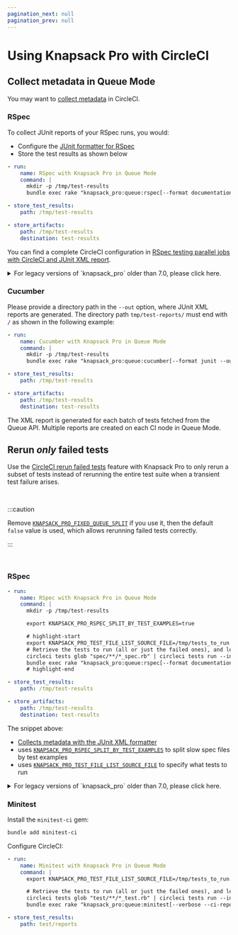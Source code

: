 ```yaml
---
pagination_next: null
pagination_prev: null
---
```



# Using Knapsack Pro with CircleCI

## Collect metadata in Queue Mode

You may want to [collect metadata](https://circleci.com/docs/collect-test-data/#metadata-collection-in-custom-test-steps) in CircleCI.

### RSpec

To collect JUnit reports of your RSpec runs, you would:

- Configure the [JUnit formatter for RSpec](rspec.mdx#junit-formatter)
- Store the test results as shown below

```yaml title=".circleci/config.yml"
- run:
    name: RSpec with Knapsack Pro in Queue Mode
    command: |
      mkdir -p /tmp/test-results
      bundle exec rake "knapsack_pro:queue:rspec[--format documentation --format RspecJunitFormatter --out /tmp/test-results/rspec.xml]"

- store_test_results:
    path: /tmp/test-results

- store_artifacts:
    path: /tmp/test-results
    destination: test-results
```

You can find a complete CircleCI configuration in [RSpec testing parallel jobs with CircleCI and JUnit XML report](https://docs.knapsackpro.com/2021/rspec-testing-parallel-jobs-with-circleci-and-junit-xml-report).

<details>
  <summary>For legacy versions of `knapsack_pro` older than 7.0, please click here.</summary>

  - Configure the [junit formatter for RSpec](rspec.mdx#junit-formatter)
  - Copy the report to the `$CIRCLE_TEST_REPORTS` directory as shown below

  <Tabs>
    <TabItem value="RSpec">
    ```ruby title="spec_helper.rb or rails_helper.rb"
    # `TMP_REPORT` must be the same path as `--out`
    # `TMP_REPORT` must be a full path (no `~`)
    TMP_REPORT = "tmp/rspec.xml"
    FINAL_REPORT = "tmp/final_rspec.xml"

    KnapsackPro::Hooks::Queue.after_subset_queue do |queue_id, subset_queue_id|
      if File.exist?(TMP_REPORT)
        FileUtils.mv(TMP_REPORT, FINAL_REPORT)
      end
    end

    # highlight-start
    KnapsackPro::Hooks::Queue.after_queue do |queue_id|
      if File.exist?(FINAL_REPORT) && ENV['CIRCLE_TEST_REPORTS']
        FileUtils.cp(FINAL_REPORT, "#{ENV['CIRCLE_TEST_REPORTS']}/rspec.xml")
      end
    end
    # highlight-end
    ```
    </TabItem>
    <TabItem value="CircleCI">
    ```yaml title=".circleci/config.yml"
    - run:
        name: RSpec with Knapsack Pro in Queue Mode
        command: |
          export CIRCLE_TEST_REPORTS=/tmp/test-results
          mkdir -p $CIRCLE_TEST_REPORTS
          bundle exec rake "knapsack_pro:queue:rspec[--format documentation --format RspecJunitFormatter --out tmp/rspec.xml]"
    - store_test_results:
        path: /tmp/test-results
    - store_artifacts:
        path: /tmp/test-results
        destination: test-results
    ```
    </TabItem>
  </Tabs>
</details>

### Cucumber

Please provide a directory path in the `--out` option, where JUnit XML reports are generated. The directory path `tmp/test-reports/` must end with `/` as shown in the following example:

```yaml title=".circleci/config.yml"
- run:
    name: Cucumber with Knapsack Pro in Queue Mode
    command: |
      mkdir -p /tmp/test-results
      bundle exec rake "knapsack_pro:queue:cucumber[--format junit --out tmp/test-reports/]"

- store_test_results:
    path: /tmp/test-results

- store_artifacts:
    path: /tmp/test-results
    destination: test-results
```

The XML report is generated for each batch of tests fetched from the Queue API. Multiple reports are created on each CI node in Queue Mode.

## Rerun _only_ failed tests

Use the [CircleCI rerun failed tests](https://circleci.com/docs/rerun-failed-tests/) feature with Knapsack Pro to only rerun a subset of tests instead of rerunning the entire test suite when a transient test failure arises.

<YouTube src="https://www.youtube.com/embed/9WEsUosgTGw" />

<br />

:::caution

Remove [`KNAPSACK_PRO_FIXED_QUEUE_SPLIT`](reference.md#knapsack_pro_fixed_queue_split-queue-mode) if you use it, then the default `false` value is used, which allows rerunning failed tests correctly.

:::

<br />

### RSpec

```yaml title=".circleci/config.yml"
- run:
    name: RSpec with Knapsack Pro in Queue Mode
    command: |
      mkdir -p /tmp/test-results

      export KNAPSACK_PRO_RSPEC_SPLIT_BY_TEST_EXAMPLES=true

      # highlight-start
      export KNAPSACK_PRO_TEST_FILE_LIST_SOURCE_FILE=/tmp/tests_to_run.txt
      # Retrieve the tests to run (all or just the failed ones), and let Knapsack Pro split them optimally.
      circleci tests glob "spec/**/*_spec.rb" | circleci tests run --index 0 --total 1 --command ">$KNAPSACK_PRO_TEST_FILE_LIST_SOURCE_FILE xargs -n1 echo" --verbose
      bundle exec rake "knapsack_pro:queue:rspec[--format documentation --format RspecJunitFormatter --out /tmp/test-results/rspec.xml]"
      # highlight-end

- store_test_results:
    path: /tmp/test-results

- store_artifacts:
    path: /tmp/test-results
    destination: test-results
```

The snippet above:

- [Collects metadata with the JUnit XML formatter](#collect-metadata-in-queue-mode)
- uses [`KNAPSACK_PRO_RSPEC_SPLIT_BY_TEST_EXAMPLES`](split-by-test-examples.mdx) to split slow spec files by test examples
- uses [`KNAPSACK_PRO_TEST_FILE_LIST_SOURCE_FILE`](reference.md#knapsack_pro_test_file_list_source_file) to specify what tests to run

<details>
  <summary>For legacy versions of `knapsack_pro` older than 7.0, please click here.</summary>

  ```yaml title=".circleci/config.yml"
  - run:
      name: RSpec with Knapsack Pro in Queue Mode
      command: |
        export CIRCLE_TEST_REPORTS=/tmp/test-results
        mkdir -p $CIRCLE_TEST_REPORTS

        export KNAPSACK_PRO_RSPEC_SPLIT_BY_TEST_EXAMPLES=true

        # highlight-start
        export KNAPSACK_PRO_TEST_FILE_LIST_SOURCE_FILE=/tmp/tests_to_run.txt
        # Retrieve the tests to run (all or just the failed ones), and let Knapsack Pro split them optimally.
        circleci tests glob "spec/**/*_spec.rb" | circleci tests run --index 0 --total 1 --command ">$KNAPSACK_PRO_TEST_FILE_LIST_SOURCE_FILE xargs -n1 echo" --verbose
        bundle exec rake "knapsack_pro:queue:rspec[--format documentation --format RspecJunitFormatter --out tmp/rspec.xml]"
        # highlight-end
  - store_test_results:
      path: /tmp/test-results
  - store_artifacts:
      path: /tmp/test-results
      destination: test-results
  ```
</details>

### Minitest

Install the `minitest-ci` gem:

```bash
bundle add minitest-ci
```

Configure CircleCI:

```yaml title=".circleci/config.yml"
- run:
    name: Minitest with Knapsack Pro in Queue Mode
    command: |
      export KNAPSACK_PRO_TEST_FILE_LIST_SOURCE_FILE=/tmp/tests_to_run.txt

      # Retrieve the tests to run (all or just the failed ones), and let Knapsack Pro split them optimally.
      circleci tests glob "test/**/*_test.rb" | circleci tests run --index 0 --total 1 --command ">$KNAPSACK_PRO_TEST_FILE_LIST_SOURCE_FILE xargs -n1 echo" --verbose
      bundle exec rake "knapsack_pro:queue:minitest[--verbose --ci-report --no-ci-clean]"

- store_test_results:
    path: test/reports
```
